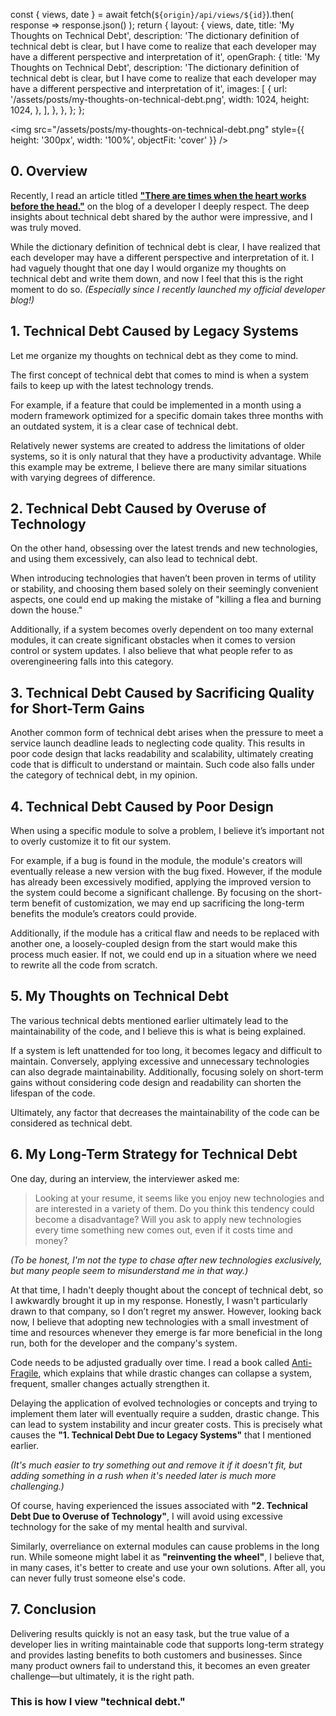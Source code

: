   const { views, date } = await fetch(`${origin}/api/views/${id}`).then(
    response => response.json()
  );
  return {
    layout: {
      views,
      date,
      title: 'My Thoughts on Technical Debt',
      description:
        'The dictionary definition of technical debt is clear, but I have come to realize that each developer may have a different perspective and interpretation of it',
      openGraph: {
        title: 'My Thoughts on Technical Debt',
        description:
          'The dictionary definition of technical debt is clear, but I have come to realize that each developer may have a different perspective and interpretation of it',
        images: [
          {
            url: '/assets/posts/my-thoughts-on-technical-debt.png',
            width: 1024,
            height: 1024,
          },
        ],
      },
    },
  };
};

<img
  src="/assets/posts/my-thoughts-on-technical-debt.png"
  style={{ height: '300px', width: '100%', objectFit: 'cover' }}
/>

## 0. Overview

Recently, I read an article titled **["There are times when the heart works before the head."](https://medium.com/@ysyang/b8056b8f1435)** on the blog of a developer I deeply respect. The deep insights about technical debt shared by the author were impressive, and I was truly moved.

While the dictionary definition of technical debt is clear, I have realized that each developer may have a different perspective and interpretation of it. I had vaguely thought that one day I would organize my thoughts on technical debt and write them down, and now I feel that this is the right moment to do so. _(Especially since I recently launched my official developer blog!)_

## 1. Technical Debt Caused by Legacy Systems  

Let me organize my thoughts on technical debt as they come to mind.  

The first concept of technical debt that comes to mind is when a system fails to keep up with the latest technology trends.  

For example, if a feature that could be implemented in a month using a modern framework optimized for a specific domain takes three months with an outdated system, it is a clear case of technical debt.

Relatively newer systems are created to address the limitations of older systems, so it is only natural that they have a productivity advantage. While this example may be extreme, I believe there are many similar situations with varying degrees of difference.


## 2. Technical Debt Caused by Overuse of Technology  

On the other hand, obsessing over the latest trends and new technologies, and using them excessively, can also lead to technical debt.  

When introducing technologies that haven’t been proven in terms of utility or stability, and choosing them based solely on their seemingly convenient aspects, one could end up making the mistake of "killing a flea and burning down the house."  

Additionally, if a system becomes overly dependent on too many external modules, it can create significant obstacles when it comes to version control or system updates. I also believe that what people refer to as overengineering falls into this category.


## 3. Technical Debt Caused by Sacrificing Quality for Short-Term Gains  

Another common form of technical debt arises when the pressure to meet a service launch deadline leads to neglecting code quality. This results in poor code design that lacks readability and scalability, ultimately creating code that is difficult to understand or maintain. Such code also falls under the category of technical debt, in my opinion.


## 4. Technical Debt Caused by Poor Design  

When using a specific module to solve a problem, I believe it’s important not to overly customize it to fit our system.  

For example, if a bug is found in the module, the module's creators will eventually release a new version with the bug fixed. However, if the module has already been excessively modified, applying the improved version to the system could become a significant challenge. By focusing on the short-term benefit of customization, we may end up sacrificing the long-term benefits the module’s creators could provide.  

Additionally, if the module has a critical flaw and needs to be replaced with another one, a loosely-coupled design from the start would make this process much easier. If not, we could end up in a situation where we need to rewrite all the code from scratch.


## 5. My Thoughts on Technical Debt  

The various technical debts mentioned earlier ultimately lead to the maintainability of the code, and I believe this is what is being explained.

If a system is left unattended for too long, it becomes legacy and difficult to maintain. Conversely, applying excessive and unnecessary technologies can also degrade maintainability. Additionally, focusing solely on short-term gains without considering code design and readability can shorten the lifespan of the code.

Ultimately, any factor that decreases the maintainability of the code can be considered as technical debt.

## 6. My Long-Term Strategy for Technical Debt

One day, during an interview, the interviewer asked me:

> Looking at your resume, it seems like you enjoy new technologies and are interested in a variety of them. Do you think this tendency could become a disadvantage? Will you ask to apply new technologies every time something new comes out, even if it costs time and money?

_(To be honest, I'm not the type to chase after new technologies exclusively, but many people seem to misunderstand me in that way.)_

At that time, I hadn't deeply thought about the concept of technical debt, so I awkwardly brought it up in my response. Honestly, I wasn't particularly drawn to that company, so I don’t regret my answer. However, looking back now, I believe that adopting new technologies with a small investment of time and resources whenever they emerge is far more beneficial in the long run, both for the developer and the company's system.

Code needs to be adjusted gradually over time. I read a book called [Anti-Fragile](https://en.wikipedia.org/wiki/Antifragile_(book)), which explains that while drastic changes can collapse a system, frequent, smaller changes actually strengthen it.

Delaying the application of evolved technologies or concepts and trying to implement them later will eventually require a sudden, drastic change. This can lead to system instability and incur greater costs. This is precisely what causes the **"1. Technical Debt Due to Legacy Systems"** that I mentioned earlier.

_(It's much easier to try something out and remove it if it doesn't fit, but adding something in a rush when it's needed later is much more challenging.)_

Of course, having experienced the issues associated with **"2. Technical Debt Due to Overuse of Technology"**, I will avoid using excessive technology for the sake of my mental health and survival.

Similarly, overreliance on external modules can cause problems in the long run. While someone might label it as **"reinventing the wheel"**, I believe that, in many cases, it's better to create and use your own solutions. After all, you can never fully trust someone else's code.


## 7. Conclusion

Delivering results quickly is not an easy task, but the true value of a developer lies in writing maintainable code that supports long-term strategy and provides lasting benefits to both customers and businesses. Since many product owners fail to understand this, it becomes an even greater challenge—but ultimately, it is the right path.


### This is how I view **"technical debt."**

